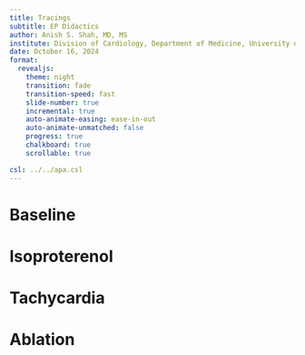 ```yaml
---
title: Tracings
subtitle: EP Didactics
author: Anish S. Shah, MD, MS
institute: Division of Cardiology, Department of Medicine, University of Utah
date: October 16, 2024
format:
  revealjs:
    theme: night
    transition: fade
    transition-speed: fast
    slide-number: true
    incremental: true
    auto-animate-easing: ease-in-out
    auto-animate-unmatched: false
    progress: true
    chalkboard: true
    scrollable: true

csl: ../../apa.csl
---
```


# Baseline

## {background-image="baseline-sinus-ecg.png" background-size="contain"}
## {background-image="baseline-intervals.png" background-size="contain"}
## {background-image="baseline-rv-pacing-600.png" background-size="contain"}
## {background-image="baseline-rv-pacing-change-in-retrograde-conduction.png" background-size="contain"}
## {background-image="baseline-rv-pacing-retrograde-fast-and-slow-intervals.png" background-size="contain"}
## {background-image="baseline-rv-pacing-retrograde-va-wcl-360.png" background-size="contain"}
## {background-image="baseline-rv-s1-s2-450-220-with-conduction.png" background-size="contain"}
## {background-image="baseline-rv-s1-s2-verp.png" background-size="contain"}
## {background-image="baseline-cs-s1-av-wcl-370.png" background-size="contain"}
## {background-image="baseline-cs-s1-s2-450-310-av-frp-decrement.png" background-size="contain"}
## {background-image="baseline-cs-s1-s2-450-210-atrial-erp.png" background-size="contain"}
## {background-image="baseline-cs-s1-s2-450-300-block-in-fast-pathway-echo-slow.png" background-size="contain"}
## {background-image="baseline-cs-s1-s2-450-240-fast-pathway-blocks-echo-from-slow.png" background-size="contain"}
## {background-image="parahisian-pacing-nodal-response.png" background-size="contain"}

# Isoproterenol

## {background-image="iso-rv-s1-retrograde-activation-changes.png" background-size="contain"}
## {background-image="iso-rv-s1-retrograde-va-wcl-250.png" background-size="contain"}
## {background-image="iso-rv-s1-s2-400-190-ventricular-erp.png" background-size="contain"}
## {background-image="iso-cs-s1-av-wcl-340.png" background-size="contain"}
## {background-image="iso-cs-s1-s2-450-200-atrial-erp.png" background-size="contain"}

# Tachycardia

## {background-image="tach-surface-ecg.png" background-size="contain"}
## {background-image="tach-onset-with-atrial-pes.png" background-size="contain"}
## {background-image="tach-spontaneous-termination.png" background-size="contain"}
## {background-image="tach-stable-onset-with-atrial-pes.png" background-size="contain"}
## {background-image="tach-intervals.png" background-size="contain"}
## {background-image="tach-rv-pacing-progressive-fusion.png" background-size="contain"}
## {background-image="tach-rv-pacing-entrainment-310.png" background-size="contain"}
## {background-image="tach-vop-response-vahv.png" background-size="contain"}
## {background-image="tach-his-refractory-pvc-without-advancing-atria.png" background-size="contain"}

# Ablation

## {background-image="ablation-off-because-of-pvc.png" background-size="contain"}
## {background-image="ablation-extrastimuli-response-with-an-echo.png" background-size="contain"}
## {background-image="ablation-off-because-v-no-a.png" background-size="contain"}
## {background-image="ablation-extrastimuli-with-echo-beats-after-more-burning.png" background-size="contain"}
## {background-image="ablation-final-burn-close-to-his.png" background-size="contain"}
## {background-image="post-ablation-extras-with-atrial-frp-no-echo.png" background-size="contain"}
## {background-image="post-ablation-extras-with-atrial-erp.png" background-size="contain"}
